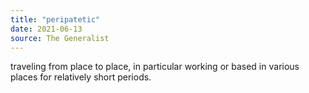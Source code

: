 ```yaml
---
title: "peripatetic"
date: 2021-06-13
source: The Generalist
---
```


traveling from place to place, in particular working or based in various places for relatively short periods.
